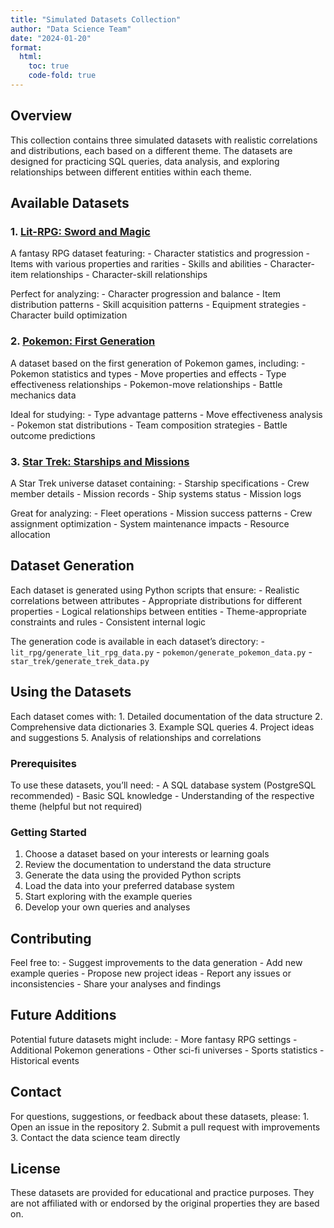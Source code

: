 ```yaml
---
title: "Simulated Datasets Collection"
author: "Data Science Team"
date: "2024-01-20"
format:
  html:
    toc: true
    code-fold: true
---
```


## Overview

This collection contains three simulated datasets with realistic correlations and distributions, each based on a different theme. The datasets are designed for practicing SQL queries, data analysis, and exploring relationships between different entities within each theme.

## Available Datasets

### 1. [Lit-RPG: Sword and Magic](lit_rpg/docs/lit_rpg_dataset.qmd)

A fantasy RPG dataset featuring:
- Character statistics and progression
- Items with various properties and rarities
- Skills and abilities
- Character-item relationships
- Character-skill relationships

Perfect for analyzing:
- Character progression and balance
- Item distribution patterns
- Skill acquisition patterns
- Equipment strategies
- Character build optimization

### 2. [Pokemon: First Generation](pokemon/docs/pokemon_dataset.qmd)

A dataset based on the first generation of Pokemon games, including:
- Pokemon statistics and types
- Move properties and effects
- Type effectiveness relationships
- Pokemon-move relationships
- Battle mechanics data

Ideal for studying:
- Type advantage patterns
- Move effectiveness analysis
- Pokemon stat distributions
- Team composition strategies
- Battle outcome predictions

### 3. [Star Trek: Starships and Missions](star_trek/docs/star_trek_dataset.qmd)

A Star Trek universe dataset containing:
- Starship specifications
- Crew member details
- Mission records
- Ship systems status
- Mission logs

Great for analyzing:
- Fleet operations
- Mission success patterns
- Crew assignment optimization
- System maintenance impacts
- Resource allocation

## Dataset Generation

Each dataset is generated using Python scripts that ensure:
- Realistic correlations between attributes
- Appropriate distributions for different properties
- Logical relationships between entities
- Theme-appropriate constraints and rules
- Consistent internal logic

The generation code is available in each dataset's directory:
- `lit_rpg/generate_lit_rpg_data.py`
- `pokemon/generate_pokemon_data.py`
- `star_trek/generate_trek_data.py`

## Using the Datasets

Each dataset comes with:
1. Detailed documentation of the data structure
2. Comprehensive data dictionaries
3. Example SQL queries
4. Project ideas and suggestions
5. Analysis of relationships and correlations

### Prerequisites

To use these datasets, you'll need:
- A SQL database system (PostgreSQL recommended)
- Basic SQL knowledge
- Understanding of the respective theme (helpful but not required)

### Getting Started

1. Choose a dataset based on your interests or learning goals
2. Review the documentation to understand the data structure
3. Generate the data using the provided Python scripts
4. Load the data into your preferred database system
5. Start exploring with the example queries
6. Develop your own queries and analyses

## Contributing

Feel free to:
- Suggest improvements to the data generation
- Add new example queries
- Propose new project ideas
- Report any issues or inconsistencies
- Share your analyses and findings

## Future Additions

Potential future datasets might include:
- More fantasy RPG settings
- Additional Pokemon generations
- Other sci-fi universes
- Sports statistics
- Historical events

## Contact

For questions, suggestions, or feedback about these datasets, please:
1. Open an issue in the repository
2. Submit a pull request with improvements
3. Contact the data science team directly

## License

These datasets are provided for educational and practice purposes. They are not affiliated with or endorsed by the original properties they are based on.